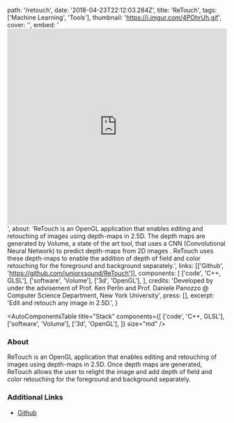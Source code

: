   path: '/retouch',
  date: '2018-04-23T22:12:03.284Z',
  title: 'ReTouch',
  tags: ['Machine Learning', 'Tools'],
  thumbnail: 'https://i.imgur.com/4POhrUh.gif',
  cover: '',
  embed:
    '<iframe width="100%" height="450" src="https://www.youtube.com/embed/CAsy_jm85ZY?rel=0&amp;controls=0&amp;showinfo=0" frameborder="0" allow="autoplay; encrypted-media" allowfullscreen></iframe>',
  about:
    'ReTouch is an OpenGL application that enables editing and retouching of images using depth-maps in 2.5D. The depth maps are generated by Volume, a state of the art tool, that uses a CNN (Convolutional Neural Network) to predict depth-maps from 2D images . ReTouch uses these depth-maps to enable the addition of depth of field and color retouching for the foreground and background separately.',
  links: [['Github', 'https://github.com/juniorxsound/ReTouch']],
  components: [
    ['code', 'C++, GLSL'],
    ['software', 'Volume'],
    ['3d', 'OpenGL'],
  ],
  credits:
    'Developed by under the advisement of Prof. Ken Perlin and Prof. Daniele Panozzo @ Computer Science Department, New York University',
  press: [],
  excerpt: 'Edit and retouch any image in 2.5D.',
}

<AutoComponentsTable
  title="Stack"
  components={[
    ['code', 'C++, GLSL'],
    ['software', 'Volume'],
    ['3d', 'OpenGL'],
  ]}
  size="md"
/>

### About

ReTouch is an OpenGL application that enables editing and retouching of images using depth-maps in 2.5D. Once depth maps are generated, ReTouch allows the user to relight the image and add depth of field and color retouching for the foreground and background separately.

### Additional Links

- [Github](https://github.com/juniorxsound/ReTouch)
